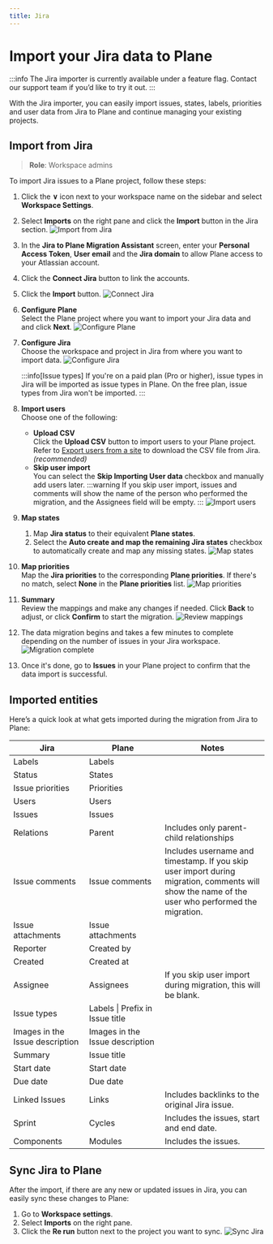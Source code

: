 ```yaml
---
title: Jira
---
```


# Import your Jira data to Plane

:::info
The Jira importer is currently available under a feature flag. Contact our support team if you’d like to try it out.
:::

With the Jira importer, you can easily import issues, states, labels, priorities and user data from Jira to Plane and continue managing your existing projects.

## Import from Jira
> **Role**: Workspace admins

To import Jira issues to a Plane project, follow these steps:
1. Click the **∨** icon next to your workspace name on the sidebar and select **Workspace Settings**.

2. Select **Imports** on the right pane and click the **Import** button in the Jira section. 
    ![Import from Jira](https://media.docs.plane.so/importers/jira/import-jira.webp#center)   

4. In the **Jira to Plane Migration Assistant** screen, enter your **Personal Access Token**, **User email** and the **Jira domain** to allow Plane access to your Atlassian account. 

5. Click the **Connect Jira** button to link the accounts.

6. Click the **Import** button.
    ![Connect Jira](https://media.docs.plane.so/importers/jira/import-jira-data.webp#center)

7. **Configure Plane**  
    Select the Plane project where you want to import your Jira data and and click **Next**.
        ![Configure Plane](https://media.docs.plane.so/importers/jira/configure-plane.webp#center) 

8. **Configure Jira**  
    Choose the workspace and project in Jira from where you want to import data.
       ![Configure Jira](https://media.docs.plane.so/importers/jira/configure-jira.webp#center)  

    :::info[Issue types]
    If you're on a paid plan (Pro or higher), issue types in Jira will be imported as issue types in Plane. On the free plan, issue types from Jira won't be imported.
    :::   

10. **Import users**  
    Choose one of the following:
    - **Upload CSV**  
    Click the **Upload CSV** button to import users to your Plane project. Refer to [Export users from a site](https://support.atlassian.com/organization-administration/docs/export-users-from-a-site/) to download the CSV file from Jira. *(recommended)* 
    - **Skip user import**  
    You can select the **Skip Importing User data** checkbox and manually add users later.
        :::warning
        If you skip user import, issues and comments will show the name of the person who performed the migration, and the Assignees field will be empty.
        :::
       ![Import users](https://media.docs.plane.so/importers/jira/import-users.webp#center)   

10. **Map states**  
    1. Map **Jira status** to their equivalent **Plane states**.
    2. Select the **Auto create and map the remaining Jira states** checkbox to automatically create and map any missing states.
       ![Map states](https://media.docs.plane.so/importers/jira/map-states.webp#center)   

11. **Map priorities**  
    Map the **Jira priorities** to the corresponding **Plane priorities**. If  there's no match, select **None** in the **Plane priorities** list.
       ![Map priorities](https://media.docs.plane.so/importers/jira/map-priorities.webp#center)   

12. **Summary**  
    Review the mappings and make any changes if needed.  Click **Back** to adjust, or click **Confirm** to start the migration.
       ![Review mappings](https://media.docs.plane.so/importers/jira/import-summary.webp#center)   

13. The data migration begins and takes a few minutes to complete depending on the number of issues in your Jira workspace. 
       ![Migration complete](https://media.docs.plane.so/importers/jira/import-complete.webp#center)   

14. Once it's done, go to **Issues** in your Plane project to confirm that the data import is successful. 

## Imported entities

Here’s a quick look at what gets imported during the migration from Jira to Plane:

| Jira | Plane | Notes|
|--------------| ------------------- |---- |
| Labels | Labels | |
| Status | States | |
| Issue priorities | Priorities | |
| Users | Users | |
| Issues | Issues | |
| Relations | Parent | Includes only parent-child relationships |
| Issue&nbsp;comments | Issue&nbsp;comments |Includes username and timestamp. If you skip user import during migration, comments will show the name of the user who performed the migration.|
| Issue attachments | Issue attachments | |
| Reporter | Created by | |
| Created | Created at | |
| Assignee | Assignees | If you skip user import during migration, this will be blank.|
| Issue types | Labels \| Prefix in Issue title | |
| Images in the Issue description | Images in the Issue description | |
| Summary | Issue title | |
| Start date | Start date | |
| Due date | Due date | |
| Linked Issues | Links | Includes backlinks to the original Jira issue.|
| Sprint | Cycles | Includes the issues, start and end date. |
| Components | Modules | Includes the issues. |

## Sync Jira to Plane

After the import, if there are any new or updated issues in Jira, you can easily sync these changes to Plane:

1. Go to **Workspace settings**.
2. Select **Imports** on the right pane. 
3. Click the **Re run** button next to the project you want to sync.
    ![Sync Jira](https://media.docs.plane.so/importers/jira/sync-jira.webp#center)   


